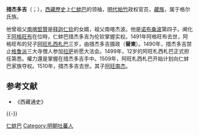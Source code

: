 '''措杰多吉'''（{{bo|z=གཙོ་སྐྱེས་རྡོ་རྗེ|w=gtso skyes rdo rje}}；{{bd|1450年||1510年||}}），[[西藏歷史|西藏歷史]]上[[仁蚌巴|仁蚌巴]]的领袖，[[明代|明代]][[帕竹|帕竹]]政权官员，[[藏族|藏族]]，属于格尔氏族。

他曾祖父[[南喀堅贊|南喀堅贊]]是[[释迦仁钦|释迦仁钦]]的女婿，祖父南喀杰波。他是[[诺布桑波|诺布桑波]]第四子。阐化王[[阿格旺布|阿格旺布]]在位時，仁蚌巴措杰多吉为伦钦掌握实权。1491年阿格旺布去世，阿格旺布的兒子[[阿旺札西札巴|阿旺札西札巴]]三岁，由措杰多吉摄政（'''替東'''）。1490年，措杰多吉禁止[[格鲁派|格鲁派]]三大寺僧人参加[[拉萨|拉萨]]祈愿大法会。1499年，12岁的阿旺札西札巴正式担任第悉。權力還是掌握在措杰多吉手中。1509年，阿旺札西札巴开始计划向仁蚌巴家族夺权。1510年，措杰多吉去世。其子[[阿旺南杰_(仁蚌巴)|阿旺南杰]]。

== 参考文献 ==
* 《西藏通史》

{{-}}
{{start box}}
{{s-before|[[阿格旺布|阿格旺布]]}}
{{s-title|[[帕竹王朝|帕竹王朝]]统治者|第九任<br />1491年─1499年<br />替東（攝政）}}
{{s-after|[[阿旺札西札巴|阿旺札西札巴]]}}
{{end box}}

[[Category:西藏君主|仁蚌巴]]
[[Category:明朝吐蕃人|Category:明朝吐蕃人]]